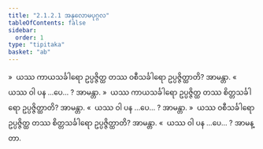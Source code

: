 ```yaml
---
title: "2.1.2.1 အနုလောမပုဂ္ဂလ"
tableOfContents: false
sidebar:
  order: 1
type: "tipitaka"
basket: "ab"
---
```



<DynamicBreadcrumb />

<Division number="29">

<Paragraph number="171">
»  ယဿ ကာယသင်္ခါရော ဥပ္ပဇ္ဇိတ္ထ တဿ ဝစီသင်္ခါရော ဥပ္ပဇ္ဇိတ္ထာတိ? အာမန္တာ.
</Paragraph>

<Paragraph number="172">
«  ယဿ ဝါ ပန …ပေ… ? အာမန္တာ.
</Paragraph>

<Paragraph number="173">
»  ယဿ ကာယသင်္ခါရော ဥပ္ပဇ္ဇိတ္ထ တဿ စိတ္တသင်္ခါရော ဥပ္ပဇ္ဇိတ္ထာတိ? အာမန္တာ.
</Paragraph>

<Paragraph number="174">
«  ယဿ ဝါ ပန …ပေ… ? အာမန္တာ.
</Paragraph>

</Division>
<Division number="30">

<Paragraph number="175">
»  ယဿ ဝစီသင်္ခါရော ဥပ္ပဇ္ဇိတ္ထ တဿ စိတ္တသင်္ခါရော ဥပ္ပဇ္ဇိတ္ထာတိ? အာမန္တာ.
</Paragraph>

<Paragraph number="176">
«  ယဿ ဝါ ပန …ပေ… ? အာမန္တာ.
</Paragraph>
</Division>